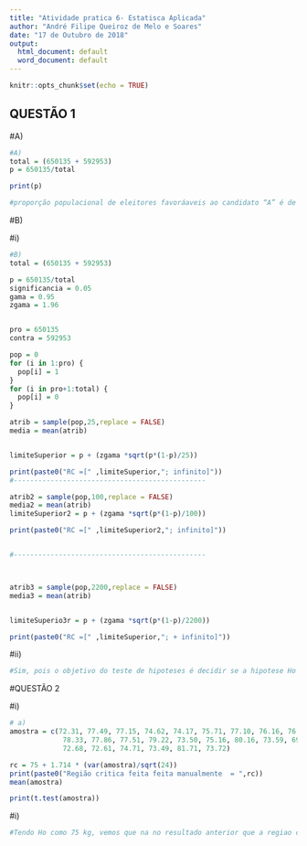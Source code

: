 ---
title: "Atividade pratica 6- Estatisca Aplicada"
author: "André Filipe Queiroz de Melo e Soares"
date: "17 de Outubro de 2018"
output:
  html_document: default
  word_document: default
---

```{r setup, include=FALSE}
knitr::opts_chunk$set(echo = TRUE)
```

## QUESTÃO 1


#A)
```{r}

#A)
total = (650135 + 592953)
p = 650135/total

print(p)

#proporção populacional de eleitores favoráaveis ao candidato “A” é de 52,3%
```

#B)


#i)

```{r }
#B)
total = (650135 + 592953)

p = 650135/total
significancia = 0.05
gama = 0.95
zgama = 1.96


pro = 650135
contra = 592953

pop = 0
for (i in 1:pro) {
  pop[i] = 1
}
for (i in pro+1:total) {
  pop[i] = 0
}

atrib = sample(pop,25,replace = FALSE)
media = mean(atrib)


limiteSuperior = p + (zgama *sqrt(p*(1-p)/25))

print(paste0("RC =[" ,limiteSuperior,"; infinito]"))
#-----------------------------------------------

atrib2 = sample(pop,100,replace = FALSE)
media2 = mean(atrib)
limiteSuperior2 = p + (zgama *sqrt(p*(1-p)/100))

print(paste0("RC =[" ,limiteSuperior2,"; infinito]"))


#-----------------------------------------------



atrib3 = sample(pop,2200,replace = FALSE)
media3 = mean(atrib)


limiteSuperio3r = p + (zgama *sqrt(p*(1-p)/2200))

print(paste0("RC =[" ,limiteSuperior,"; + infinito]"))

```




#ii)

```{r }
#Sim, pois o objetivo do teste de hipoteses é decidir se a hipotese Ho é ou nao aceitaveil. Essa decisão é baseada em estatistica que atraves de uma regiao, que chamaremos de Regiao critica (RC).Numa amostra pequena  devido que uma pesquisa que resulte num IC pequeno é mais confiável do que uma que resulte num IC maior
```

#QUESTÃO 2

#i)
```{r }
# a)
amostra = c(72.31, 77.49, 77.15, 74.62, 74.17, 75.71, 77.10, 76.16, 76.96, 
             78.33, 77.86, 77.51, 79.22, 73.50, 75.16, 80.16, 73.59, 69.88, 
             72.68, 72.61, 74.71, 73.49, 81.71, 73.72)

rc = 75 + 1.714 * (var(amostra)/sqrt(24))
print(paste0("Região critica feita feita manualmente  = ",rc)) 
mean(amostra)

print(t.test(amostra))
```


#i)
```{r }
#Tendo Ho como 75 kg, vemos que na no resultado anterior que a regiao critica a qual definimos como unilateral a direita é sendo R.C.= [77.72; + infinito]. Logo, Aceitamos Ho, pois se encontra fora da regiao critica, sendo o peso medio dos homens aceitavel
```